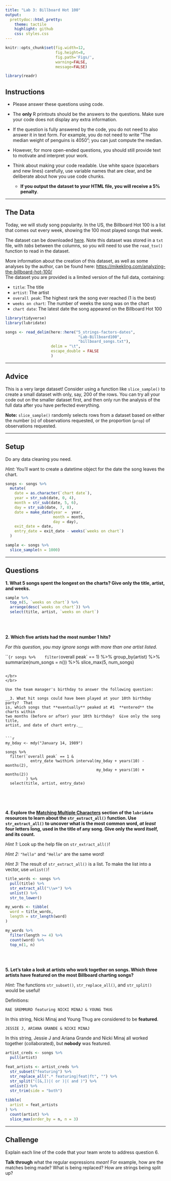 ```yaml
---
title: "Lab 3: Billboard Hot 100"
output:
  prettydoc::html_pretty:
    theme: tactile
    highlight: github
    css: styles.css
---
```


```r
knitr::opts_chunk$set(fig.width=12,
                      fig.height=8, 
                      fig.path='Figs/',
                      warning=FALSE,
                      message=FALSE)

library(readr)
```


## Instructions

* Please answer these questions using code.

* The **only** R printouts should be the answers to the questions. Make sure
your code does not display any extra information.

* If the question is fully answered by the code, you do not need to also answer
it in text form.  For example, you do not need to write "The median weight of
penguins is 4050"; you can just compute the median.

* However, for more open-ended questions, you should still provide text to
motivate and interpret your work.

* Think about making your code readable.  Use white space (spacebars and new
lines) carefully, use variable names that are clear, and be deliberate about
how you use code chunks.
  * **If you output the dataset to your HTML file, you will receive a 
  5% penalty**. 
  
---

## The Data

Today, we will study song popularity.  In the US, the Billboard Hot 100 is a
list that comes out every week, showing the 100 most played songs that week.

The dataset can be downloaded 
[here](https://app.box.com/s/luiqkrrkds2q6l2xvppzwx5nejgpbgin). Note this
dataset was stored in a `txt` file, with *tabs* between the columns, so you will
need to use the `read_tsv()` function to read in the dataset. 

More information about the creation of this dataset, as well as some analyses by
the author, can be found here: [https://mikekling.com/analyzing-the-billboard-hot-100/](https://mikekling.com/analyzing-the-billboard-hot-100/)  
The dataset you are provided is a limited version of the full data, containing:

- `title`: The title
- `artist`: The artist
- `overall peak`: The highest rank the song ever reached (1 is the best)
- `weeks on chart`: The number of weeks the song was on the chart
- `chart date`: The latest date the song appeared on the Billboard Hot 100


```r
library(tidyverse)
library(lubridate)
```

```r
songs <- read_delim(here::here("5_strings-factors-dates",
                                "Lab-Billboard100",
                                "billboard_songs.txt"), 
                    delim = "\t", 
                    escape_double = FALSE
                    )
```

---

## Advice

This is a very large dataset!  Consider using a function like `slice_sample()`
to create a small dataset with only, say, 200 of the rows.  You can try all your
code out on the smaller dataset first, and then only run the analysis of the 
full data after you have perfected everything.

**Note:** `slice_sample()` randomly selects rows from a dataset based on either
the number (`n`) of observations requested, or the proportion (`prop`) of 
observations requested. 

---

## Setup

Do any data cleaning you need.

*Hint:* You'll want to create a datetime object for the date the song leaves the
chart.

```r
songs <- songs %>% 
  mutate(
    date = as.character(`chart date`),
    year = str_sub(date, 0, 4),
    month = str_sub(date, 5, 6),
    day = str_sub(date, 7, 8),
    date = make_date(year =  year,
                     month = month,
                     day = day), 
    exit_date = date,
    entry_date = exit_date - weeks(`weeks on chart`)
  )

sample <- songs %>% 
  slice_sample(n = 1000)

```

---

## Questions

__1. What 5 songs spent the longest on the charts?  Give only the title, artist, 
and weeks.__

```r
sample %>% 
  top_n(5, `weeks on chart`) %>%
  arrange(desc(`weeks on chart`)) %>%
  select(title, artist, `weeks on chart`)
```

</br>
</br>

__2. Which five artists had the most number 1 hits?__

*For this question, you may ignore songs with more than one artist listed.*

```{r
songs %>% 
  filter(`overall peak` == 1) %>%
  group_by(artist) %>%
  summarize(num_songs = n()) %>%
  slice_max(5, num_songs)

```

</br>
</br>

Use the team manager's birthday to answer the following question: 

__3. What hit songs could have been played at your 10th birthday party?  That
is, which songs that **eventually** peaked at #1  **entered** the charts within
two months (before or after) your 10th birthday?  Give only the song title,
artist, and date of chart entry.__


```r
my_bday <- mdy("January 14, 1989")

songs %>% 
  filter(`overall peak` == 1 & 
           entry_date %within% interval(my_bday + years(10) - months(2),
                                        my_bday + years(10) + months(2))
         ) %>%
  select(title, artist, entry_date)
  
```

</br>
</br>

__4. Explore the [Matching Multiple Characters](https://stringr.tidyverse.org/articles/regular-expressions.html#matching-multiple-characters) section of the `lubridate` resources to learn about the 
`str_extract_all()` function. Use `str_extract_all()` to uncover what is the
most common word, *at least* four letters long, used in the title of any song.
Give only the word itself, and its count.__

*Hint 1:* Look up the help file on `str_extract_all()`! 

*Hint 2:* `"hello"` and `"Hello"` are the same word!  

*Hint 3:* The result of `str_extract_all()` is a list. To make the list into a 
vector, use `unlist()`! 

```r
title_words <- songs %>%
  pull(title) %>%
  str_extract_all("\\w+") %>%
  unlist() %>%
  str_to_lower()

my_words <- tibble(
  word = title_words,
  length = str_length(word)
)

my_words %>%
  filter(length >= 4) %>%
  count(word) %>%
  top_n(1, n)
```

</br>
</br>

__5. Let's take a look at artists who work together on songs. Which three 
artists have **featured** on the most Billboard charting songs?__  

*Hint:* The functions `str_subset()`, `str_replace_all()`, and `str_split()`
would be useful! 

Definitions:
```
RAE SREMMURD featuring NICKI MINAJ & YOUNG THUG
```
In this string, Nicki Minaj and Young Thug are considered to be **featured**.
```
JESSIE J, ARIANA GRANDE & NICKI MINAJ
```
In this string, Jessie J and Ariana Grande and Nicki Minaj all worked 
together (collaborated), but **nobody** was featured.


```r
artist_creds <- songs %>%
  pull(artist)

feat_artists <- artist_creds %>% 
  str_subset("featuring") %>% 
  str_replace_all(".* featuring|feat|ft", "") %>%
  str_split("([&,])|( or )|( and )") %>%
  unlist() %>%
  str_trim(side = "both")
  
tibble(
  artist = feat_artists
) %>%
  count(artist) %>%
  slice_max(order_by = n, n = 3)

```

---

## Challenge

Explain each line of the code that your team wrote to address question 6.  

**Talk through** what the regular expressions *mean*! For example, how are the
matches being made? What is being replaced? How are strings being split up? 